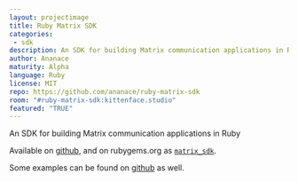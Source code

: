 ```yaml
---
layout: projectimage
title: Ruby Matrix SDK
categories: 
 - sdk
description: An SDK for building Matrix communication applications in Ruby
author: Ananace
maturity: Alpha
language: Ruby
license: MIT
repo: https://github.com/ananace/ruby-matrix-sdk
room: "#ruby-matrix-sdk:kittenface.studio"
featured: "TRUE"
---
```


An SDK for building Matrix communication applications in Ruby

Available on [github](https://github.com/ananace/ruby-matrix-sdk), and on rubygems.org as [`matrix_sdk`](https://rubygems.org/gems/matrix_sdk).

Some examples can be found on [github](https://github.com/ananace/ruby-matrix-sdk/tree/master/examples) as well.
